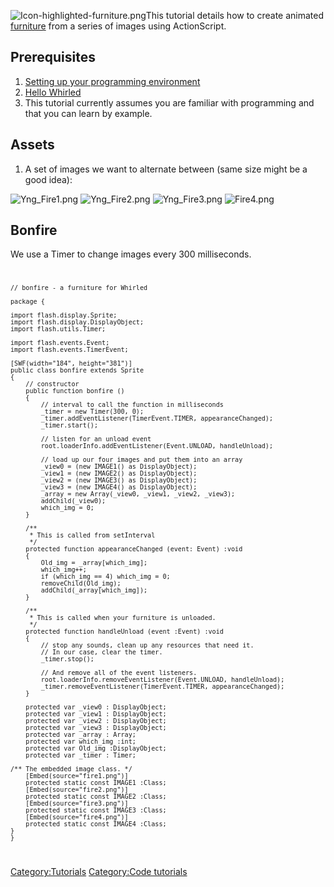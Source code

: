 {{Infobox tutorial
|type=ActionScript
|difficulty=Beginner
|description=Create animated furniture using AS3.
|requirements=[[Image:Icon-Programming.png|20px]] [[ActionScript 3.0]], Whirled SDK
|other=
}}

[[Image:Icon-highlighted-furniture.png|left]]This tutorial details how to create animated [[furniture]] from a series of images using ActionScript.
{{clearleft}}

== Prerequisites ==
# [[Setting up your programming environment]]
# [[Hello Whirled]]
# This tutorial currently assumes you are familiar with programming and that you can learn by example.

== Assets ==
# A set of images we want to alternate between (same size might be a good idea):
[[Image:Yng_Fire1.png]] [[Image:Yng_Fire2.png]] [[Image:Yng_Fire3.png]] [[Image:Fire4.png]]

== Bonfire ==
We use a Timer to change images every 300 milliseconds.
<code><pre>
// bonfire - a furniture for Whirled

package {

import flash.display.Sprite;
import flash.display.DisplayObject;
import flash.utils.Timer;

import flash.events.Event;
import flash.events.TimerEvent;

[SWF(width="184", height="381")]
public class bonfire extends Sprite
{
    // constructor
    public function bonfire ()
    {
        // interval to call the function in milliseconds
        _timer = new Timer(300, 0);
        _timer.addEventListener(TimerEvent.TIMER, appearanceChanged);
        _timer.start();

        // listen for an unload event
        root.loaderInfo.addEventListener(Event.UNLOAD, handleUnload);

        // load up our four images and put them into an array
        _view0 = (new IMAGE1() as DisplayObject);
        _view1 = (new IMAGE2() as DisplayObject);
        _view2 = (new IMAGE3() as DisplayObject);
        _view3 = (new IMAGE4() as DisplayObject);
        _array = new Array(_view0, _view1, _view2, _view3);
        addChild(_view0);
        which_img = 0;
    }

    /**
     * This is called from setInterval
     */
    protected function appearanceChanged (event: Event) :void
    {
        Old_img = _array[which_img];
        which_img++;
        if (which_img == 4) which_img = 0;
        removeChild(Old_img);
        addChild(_array[which_img]);
    }

    /**
     * This is called when your furniture is unloaded.
     */
    protected function handleUnload (event :Event) :void
    {
        // stop any sounds, clean up any resources that need it.
        // In our case, clear the timer.
        _timer.stop();

        // And remove all of the event listeners.
        root.loaderInfo.removeEventListener(Event.UNLOAD, handleUnload);
        _timer.removeEventListener(TimerEvent.TIMER, appearanceChanged);
    }

    protected var _view0 : DisplayObject;
    protected var _view1 : DisplayObject;
    protected var _view2 : DisplayObject;
    protected var _view3 : DisplayObject;
    protected var _array : Array;
    protected var which_img :int;
    protected var Old_img :DisplayObject;
    protected var _timer : Timer;

/** The embedded image class. */
    [Embed(source="fire1.png")]
    protected static const IMAGE1 :Class;
    [Embed(source="fire2.png")]
    protected static const IMAGE2 :Class;
    [Embed(source="fire3.png")]
    protected static const IMAGE3 :Class;
    [Embed(source="fire4.png")]
    protected static const IMAGE4 :Class;
}
}
</pre></code>

[[Category:Tutorials]][[Category:Code tutorials]]